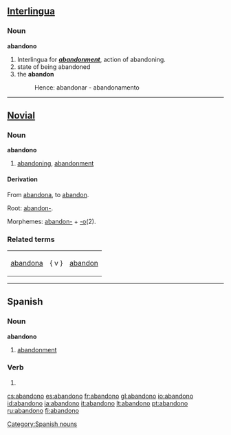 ==[[Interlingua]]==

===Noun===
'''abandono'''

# Interlingua for ''' '' [[abandonment]] '' ''', action of abandoning. 
# state of being abandoned
# the '''abandon''' 
#:Hence: abandonar - abandonamento

----
{{rfc}}
==[[Novial]]==

===Noun===
'''abandono'''

# [[abandoning]], [[abandonment]]

====Derivation====
From [[abandona]], to [[abandon]].

Root: [[abandon-]].

Morphemes: [[abandon-]] + [[-o]](2).

===Related terms===
{|
|[[abandona]] || { v } || [[abandon]]
|}

----

==Spanish==

===Noun===
'''abandono''' {{m}}
# [[abandonment]]

===Verb===
{{es-verb-form|abandonar}}
# {{es-verb form of|mood=ind|tense=pres|num=s|pers=1|ending=ar|verb=[[abandonar]]}}

[[Category:Spanish nouns]]

[[cs:abandono]]
[[es:abandono]]
[[fr:abandono]]
[[gl:abandono]]
[[io:abandono]]
[[id:abandono]]
[[ia:abandono]]
[[it:abandono]]
[[lt:abandono]]
[[pt:abandono]]
[[ru:abandono]]
[[fi:abandono]]